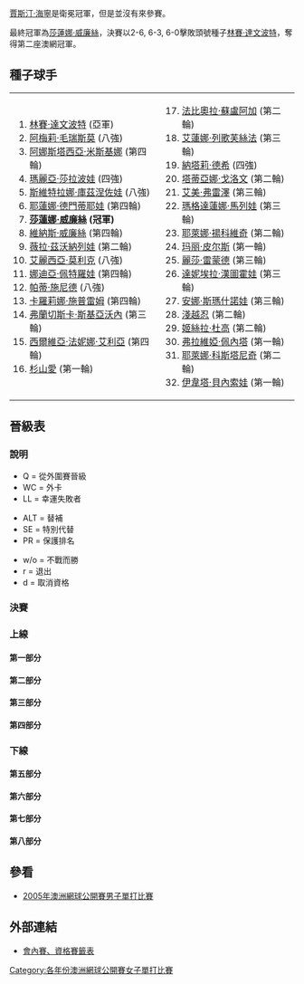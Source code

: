 {{noteTA
|G1=Tennis
|1=zh-hans:轮;zh-hant:圈
|2=zh-hans:半区;zh-hant:半部;
|3=zh-hans:半决赛;zh-hk:準決賽;zh-tw:四強;
|4=zh-hans:半準决赛;zh-hk:半準決賽;zh-tw:八強;
}}

{{main|2005年澳洲網球公開賽}}

[[賈斯汀·海寧|賈斯汀·海寧]]是衛冕冠軍，但是並沒有來參賽。

最終冠軍為[[莎蓮娜·威廉絲|莎蓮娜·威廉絲]]，決賽以2-6, 6-3, 6-0擊敗頭號種子[[林賽·達文波特|林賽·達文波特]]，奪得第二座澳網冠軍。


==種子球手==
{|
|valign=top|
<ol>
<li> {{flagicon|USA}} [[林賽·達文波特|林賽·達文波特]] (亞軍)</li>
<li> {{flagicon|FRA}} [[阿梅莉·毛瑞斯莫|阿梅莉·毛瑞斯莫]] (八強)</li>
<li> {{flagicon|RUS}} [[阿娜斯塔西亞·米斯基娜|阿娜斯塔西亞·米斯基娜]] (第四輪)</li>
<li> {{flagicon|RUS}} [[瑪麗亞·莎拉波娃|瑪麗亞·莎拉波娃]] (四強)</li>
<li> {{flagicon|RUS}} [[斯維特拉娜·庫茲涅佐娃|斯維特拉娜·庫茲涅佐娃]] (八強)</li>
<li> {{flagicon|RUS}} [[耶蓮娜·德門蒂耶娃|耶蓮娜·德門蒂耶娃]] (第四輪)</li>
<li> {{flagicon|USA}} '''[[莎蓮娜·威廉絲|莎蓮娜·威廉絲]] (冠軍)'''</li>
<li> {{flagicon|USA}} [[維納斯·威廉絲|維納斯·威廉絲]] (第四輪)</li>
<li> {{flagicon|RUS}} [[薇拉·茲沃納列娃|薇拉·茲沃納列娃]] (第二輪)</li>
<li> {{flagicon|AUS}} [[艾麗西亞·莫利克|艾麗西亞·莫利克]] (八強)</li>
<li> {{flagicon|RUS}} [[娜迪亞·佩特羅娃|娜迪亞·佩特羅娃]] (第四輪)</li>
<li> {{flagicon|SUI}} [[帕蒂·施尼德|帕蒂·施尼德]] (八強)</li>
<li> {{flagicon|CRO}} [[卡羅莉娜·施普雷姆|卡羅莉娜·施普雷姆]] (第四輪)</li>
<li> {{flagicon|ITA}} [[弗蘭切斯卡·斯基亞沃內|弗蘭切斯卡·斯基亞沃內]] (第三輪)</li>
<li> {{flagicon|ITA}} [[西爾維亞·法妮娜·艾利亞|西爾維亞·法妮娜·艾利亞]] (第四輪)</li>
<li> {{flagicon|JPN}} [[杉山愛|杉山愛]] (第一輪)</li>
</ol>
|valign=top|
<ol start=17>
<li> {{flagicon|COL}} [[法比奧拉·蘇盧阿加|法比奧拉·蘇盧阿加]] (第二輪)</li>
<li> {{flagicon|RUS}} [[艾蓮娜·列歌芙絲法|艾蓮娜·列歌芙絲法]] (第三輪)</li>
<li> {{flagicon|FRA}} [[納塔莉·德希|納塔莉·德希]] (四強)</li>
<li> {{flagicon|FRA}} [[塔蒂亞娜·戈洛文|塔蒂亞娜·戈洛文]] (第二輪)</li>
<li> {{flagicon|USA}} [[艾美·弗雷澤|艾美·弗雷澤]] (第三輪)</li>
<li> {{flagicon|BUL}} [[瑪格達蓮娜·馬列娃|瑪格達蓮娜·馬列娃]] (第三輪)</li>
<li> {{flagicon|SRB}} [[耶萊娜·揚科維奇|耶萊娜·揚科維奇]] (第二輪)</li>
<li> {{flagicon|FRA}} [[玛丽·皮尔斯|玛丽·皮尔斯]] (第一輪)</li>
<li> {{flagicon|USA}} [[麗莎·雷蒙德|麗莎·雷蒙德]] (第三輪)</li>
<li> {{flagicon|SVK}} [[達妮埃拉·漢圖霍娃|達妮埃拉·漢圖霍娃]] (第三輪)</li>
<li> {{flagicon|ISR}} [[安娜·斯瑪什諾娃|安娜·斯瑪什諾娃]] (第三輪)</li>
<li> {{flagicon|JPN}} [[淺越忍|淺越忍]] (第二輪)</li>
<li> {{flagicon|ARG}} [[姬絲拉·杜高|姬絲拉·杜高]] (第二輪)</li>
<li> {{flagicon|ITA}} [[弗拉維婭·佩內塔|弗拉維婭·佩內塔]] (第一輪)</li>
<li> {{flagicon|CRO}} [[耶萊娜·科斯塔尼奇|耶萊娜·科斯塔尼奇]] (第二輪)</li>
<li> {{flagicon|CZE}} [[伊韋塔·貝內索娃|伊韋塔·貝內索娃]] (第一輪)</li>
</ol>
|}

== 晉級表 ==
=== 說明 ===
{{col-begin}}
{{col-3}}
* Q = 從外圍賽晉級
* WC = 外卡
* LL = 幸運失敗者
{{col-3}}
* ALT = 替補
* SE = 特別代替
* PR = 保護排名
{{col-3}}
* w/o = 不戰而勝
* r = 退出
* d = 取消資格
{{col-end}}

=== 決賽 ===
{{8TeamBracket-Tennis3
| RD1=八強
| RD2=四強
| RD3=決賽
| team-width=175
| RD1-seed1=1
| RD1-team1={{flagicon|USA}} '''[[林賽·達文波特|達文波特]]'''
| RD1-score1-1='''6'''
| RD1-score1-2=4
| RD1-score1-3='''9'''
| RD1-seed2=10
| RD1-team2={{flagicon|AUS}} [[艾麗西亞·莫利克|莫利克]]
| RD1-score2-1=4
| RD1-score2-2='''6'''
| RD1-score2-3=7
| RD1-seed3=19
| RD1-team3='''{{flagicon|FRA}} [[納塔莉·德希|德希]]'''
| RD1-score3-1=5
| RD1-score3-2='''6'''
| RD1-score3-3='''7'''
| RD1-seed4=12
| RD1-team4={{flagicon|SUI}} [[帕蒂·施尼德|施尼德]]
| RD1-score4-1='''7'''
| RD1-score4-2=1
| RD1-score4-3=5
| RD1-seed5=5
| RD1-team5={{flagicon|RUS}} [[斯維特拉娜·庫茲涅佐娃|庫茲涅佐娃]]
| RD1-score5-1='''6'''
| RD1-score5-2=2
| RD1-score5-3=2
| RD1-seed6=4
| RD1-team6={{flagicon|RUS}} '''[[瑪麗亞·莎拉波娃|莎拉波娃]]'''
| RD1-score6-1=4
| RD1-score6-2='''6'''
| RD1-score6-3='''6'''
| RD1-seed7=7
| RD1-team7={{flagicon|USA}} '''[[莎蓮娜·威廉絲|S 威廉絲]]'''
| RD1-score7-1='''6'''
| RD1-score7-2='''6'''
| RD1-score7-3=
| RD1-seed8=2
| RD1-team8={{flagicon|FRA}} [[阿梅莉·毛瑞斯莫|毛瑞斯莫]]
| RD1-score8-1=2
| RD1-score8-2=2
| RD1-score8-3=
| RD2-seed1=1
| RD2-team1={{flagicon|USA}} '''[[林賽·達文波特|達文波特]]'''
| RD2-score1-1=2
| RD2-score1-2='''7<sup>7</sup>'''
| RD2-score1-3='''6'''
| RD2-seed2=19
| RD2-team2={{flagicon|FRA}} [[納塔莉·德希|德希]]
| RD2-score2-1='''6'''
| RD2-score2-2=6<sup>5</sup>
| RD2-score2-3=4
| RD2-seed3=4
| RD2-team3={{flagicon|RUS}} [[瑪麗亞·莎拉波娃|莎拉波娃]]
| RD2-score3-1='''6'''
| RD2-score3-2=5
| RD2-score3-3=6
| RD2-seed4=7
| RD2-team4={{flagicon|USA}} '''[[莎蓮娜·威廉絲|S 威廉絲]]'''
| RD2-score4-1=2
| RD2-score4-2='''7'''
| RD2-score4-3='''8'''
| RD3-seed1=1
| RD3-team1={{flagicon|USA}} [[林賽·達文波特|達文波特]]
| RD3-score1-1='''6'''
| RD3-score1-2=3
| RD3-score1-3=0
| RD3-seed2=7
| RD3-team2={{flagicon|USA}} '''[[莎蓮娜·威廉絲|S 威廉絲]]'''
| RD3-score2-1=2
| RD3-score2-2='''6'''
| RD3-score2-3='''6'''
}}

===上線===
====第一部分====
{{16TeamBracket-Compact-Tennis3
| RD1=第一輪
| RD2=第二輪
| RD3=第三輪
| RD4=第四輪
| RD4-team01={{flagicon|USA}} '''[[林賽·達文波特|達文波特]]'''
| RD4-seed01=1
| RD4-team02={{flagicon|CRO}} [[卡羅莉娜·施普雷姆|施普雷姆]]
| RD4-seed02=13
| RD4-score01-1='''6'''
| RD4-score02-1=2
| RD4-score01-2='''6'''
| RD4-score02-2=2
| RD3-team01={{flagicon|USA}} '''[[林賽·達文波特|達文波特]]'''
| RD3-seed01=1
| RD3-team02={{flagicon|CZE}} [[妮科莱·瓦伊迪索娃|瓦伊迪索娃]]
| RD3-seed02
| RD3-score01-1='''6'''
| RD3-score02-1=2
| RD3-score01-2='''6'''
| RD3-score02-2=4
| RD3-team03={{flagicon|RUS}} [[艾蓮娜·列歌芙絲法|列歌芙絲法]]
| RD3-seed03=18
| RD3-team04={{flagicon|CRO}} '''[[卡羅莉娜·施普雷姆|施普雷姆]]'''
| RD3-seed04=13
| RD3-score03-1=4
| RD3-score04-1='''6'''
| RD3-score03-2=3
| RD3-score04-2='''6'''
| RD2-team01={{flagicon|USA}} '''[[林賽·達文波特|達文波特]]'''
| RD2-seed01=1
| RD2-team02={{flagicon|CZE}} [[Michaela_Paštiková|Paštiková]]
| RD2-seed02=
| RD2-score01-1=2
| RD2-score02-1='''6'''
| RD2-score01-2='''6'''
| RD2-score02-2=2
| RD2-score01-3='''6'''
| RD2-score02-3=2
| RD2-team03={{flagicon|CZE}} '''[[妮科莱·瓦伊迪索娃|瓦伊迪索娃]]'''
| RD2-seed03=
| RD2-team04={{flagicon|CRO}} [[耶萊娜·科斯塔尼奇|科斯塔尼奇]]
| RD2-seed04=31
| RD2-score03-1='''6'''
| RD2-score04-1=0
| RD2-score03-2='''7'''
| RD2-score04-2=5
| RD2-team05={{flagicon|RUS}} '''[[艾蓮娜·列歌芙絲法|列歌芙絲法]]'''
| RD2-seed05=18
| RD2-team06={{flagicon|AUS}} [[Evie_Dominikovic|Dominikovic]]
| RD2-seed06=WC
| RD2-score05-1='''6'''
| RD2-score06-1=3
| RD2-score05-2=2
| RD2-score06-2='''6'''
| RD2-score05-3='''6'''
| RD2-score06-3=3
| RD2-team07={{flagicon|ITA}} [[塔蒂亞娜·加爾賓|加爾賓]]
| RD2-seed07=
| RD2-team08={{flagicon|CRO}} '''[[卡羅莉娜·施普雷姆|施普雷姆]]'''
| RD2-seed08=13
| RD2-score07-1=6<sup>5</sup>
| RD2-score08-1='''7<sup>7</sup>'''
| RD2-score07-2=6<sup>2</sup>
| RD2-score08-2='''7<sup>7</sup>'''
| RD1-team01={{flagicon|USA}} '''[[林賽·達文波特|達文波特]]'''
| RD1-seed01=1
| RD1-team02={{flagicon|ESP}} [[康奇塔·馬丁內斯|馬丁內斯]]
| RD1-seed02=
| RD1-score01-1='''6'''
| RD1-score02-1=1
| RD1-score01-2='''6'''
| RD1-score02-2=0
| RD1-team03={{flagicon|CZE}} '''[[Michaela_Paštiková|Paštiková]]'''
| RD1-seed03=
| RD1-team04={{flagicon|LUX}} [[安妮·克雷默|克雷默]]
| RD1-seed04=
| RD1-score03-1='''6'''
| RD1-score04-1=4
| RD1-score03-2='''6'''
| RD1-score04-2=4
| RD1-team05={{flagicon|VEN}} [[瑪麗亞·文托-卡芭琪|文托-卡芭琪]]
| RD1-seed05=
| RD1-team06={{flagicon|CZE}} '''[[妮科莱·瓦伊迪索娃|瓦伊迪索娃]]'''
| RD1-seed06=
| RD1-score05-1='''7<sup>7</sup>'''
| RD1-score06-1=6<sup>4</sup>
| RD1-score05-2=4
| RD1-score06-2='''6'''
| RD1-score05-3=2
| RD1-score06-3='''6'''
| RD1-team07={{flagicon|AUS}} [[Casey_Dellacqua|Dellacqua]]
| RD1-seed07=WC
| RD1-team08={{flagicon|CRO}} '''[[耶萊娜·科斯塔尼奇|科斯塔尼奇]]'''
| RD1-seed08=31
| RD1-score07-1='''6'''
| RD1-score08-1=3
| RD1-score07-2=2
| RD1-score08-2='''6'''
| RD1-score07-3=2
| RD1-score08-3='''6'''
| RD1-team09={{flagicon|RUS}} '''[[艾蓮娜·列歌芙絲法|列歌芙絲法]]'''
| RD1-seed09=18
| RD1-team10={{flagicon|CRO}} [[Sanda_Mamić|Mamić]]
| RD1-seed10=
| RD1-score09-1='''6'''
| RD1-score10-1=3
| RD1-score09-2='''6'''
| RD1-score10-2=3
| RD1-team11={{flagicon|AUS}} '''[[Evie_Dominikovic|Dominikovic]]'''
| RD1-seed11=WC
| RD1-team12={{flagicon|ITA}} [[瑪拉·聖安傑洛|聖安傑洛]]
| RD1-seed12=
| RD1-score11-1=6<sup>5</sup>
| RD1-score12-1='''7<sup>7</sup>'''
| RD1-score11-2='''6'''
| RD1-score12-2=4
| RD1-score11-3='''6'''
| RD1-score12-3=3
| RD1-team13={{flagicon|GER}} [[Marlene_Weingartner|Weingartner]]
| RD1-seed13=
| RD1-team14={{flagicon|ITA}} '''[[塔蒂亞娜·加爾賓|加爾賓]]'''
| RD1-seed14=
| RD1-score13-1=5
| RD1-score14-1='''7'''
| RD1-score13-2=6<sup>5</sup>
| RD1-score14-2='''7<sup>7</sup>'''
| RD1-team15={{flagicon|AUS}} [[Monique_Adamczak|Adamczak]]
| RD1-seed15=WC
| RD1-team16={{flagicon|CRO}} '''[[卡羅莉娜·施普雷姆|施普雷姆]]'''
| RD1-seed16=13
| RD1-score15-1=2
| RD1-score16-1='''6'''
| RD1-score15-2=3
| RD1-score16-2='''6'''
}}

====第二部分====
{{16TeamBracket-Compact-Tennis3
| RD1=第一輪
| RD2=第二輪
| RD3=第三輪
| RD4=第四輪
| RD1-seed01=10
| RD1-team01='''{{flagicon|AUS}} [[艾麗西亞·莫利克|莫利克]]'''
| RD1-score01-1='''6'''
| RD1-score01-2='''6'''
| RD1-score01-3=
| RD1-seed02=
| RD1-team02={{flagicon|ESP}} [[安娜貝爾·梅迪娜·加里格斯|梅迪娜·加里格斯]]
| RD1-score02-1=1
| RD1-score02-2=3
| RD1-score02-3=
| RD1-seed03=Q
| RD1-team03={{flagicon|USA}} [[Angela_Haynes|Haynes]]
| RD1-score03-1=3
| RD1-score03-2=4
| RD1-seed04=Q
| RD1-team04={{flagicon|JPN}} [[中村藍子|中村]]
| RD1-score04-1='''6'''
| RD1-score04-2='''6'''
| RD1-seed05=
| RD1-team05={{flagicon|ITA}} [[Antonella_Serra_Zanetti|Serra Zanetti]]
| RD1-score05-1='''6'''
| RD1-score05-2=2
| RD1-score05-3=1
| RD1-seed06=
| RD1-team06='''{{flagicon|RUS}} [[塔提亞娜·派諾娃|派諾娃]]'''
| RD1-score06-1=4
| RD1-score06-2='''6'''
| RD1-score06-3='''6'''
| RD1-seed07=
| RD1-team07={{flagicon|AUS}} [[Nicole_Pratt|Pratt]]
| RD1-score07-1=1
| RD1-score07-2=3
| RD1-score07-3=
| RD1-seed08=23
| RD1-team08='''{{flagicon|SRB}} [[耶萊娜·揚科維奇|揚科維奇]]'''
| RD1-score08-1='''6'''
| RD1-score08-2='''6'''
| RD1-score08-3=
| RD1-seed09=27
| RD1-team09='''{{flagicon|ISR}} [[安娜·斯瑪什諾娃|斯瑪什諾娃]]'''
| RD1-score09-1=4
| RD1-score09-2='''6'''
| RD1-score09-3='''6'''
| RD1-seed10=
| RD1-team10={{flagicon|ESP}} [[瑪麗亞·桑切斯·洛倫佐|桑切斯·洛倫佐]]
| RD1-score10-1='''6'''
| RD1-score10-2=0
| RD1-score10-3=0
| RD1-seed11=
| RD1-team11={{flagicon|CZE}} [[Barbora_Záhlavová-Strýcová|Záhlavová-Strýcová]]
| RD1-score11-1=0
| RD1-score11-2=2
| RD1-score11-3=
| RD1-seed12=
| RD1-team12='''{{flagicon|THA}} [[撻瑪茵·塔娜蘇甘|塔娜蘇甘]]'''
| RD1-score12-1='''6'''
| RD1-score12-2='''6'''
| RD1-score12-3=
| RD1-seed13=
| RD1-team13='''{{flagicon|CHN}} [[彭帥|彭]]'''
| RD1-score13-1='''6'''
| RD1-score13-2='''6'''
| RD1-score13-3=
| RD1-seed14=
| RD1-team14={{flagicon|ITA}} [[Maria_Elena_Camerin|Camerin]]
| RD1-score14-1=1
| RD1-score14-2=2
| RD1-score14-3=
| RD1-seed15=
| RD1-team15={{flagicon|GRE}} [[埃萊妮·達尼利都|達尼利都]]
| RD1-score15-1=1
| RD1-score15-2=5
| RD1-score15-3=
| RD1-seed16=8
| RD1-team16={{flagicon|USA}} '''[[維納斯·威廉絲|V 威廉絲]]'''
| RD1-score16-1='''6'''
| RD1-score16-2='''7'''
| RD1-score16-3=
| RD2-seed01=10
| RD2-team01='''{{flagicon|AUS}} [[艾麗西亞·莫利克|莫利克]]'''
| RD2-score01-1='''6'''
| RD2-score01-2='''6'''
| RD2-score01-3=
| RD2-seed02=Q
| RD2-team02={{flagicon|JPN}} [[Aiko_Nakamura|Nakamura]]
| RD2-score02-1=2
| RD2-score02-2=4
| RD2-score02-3=
| RD2-seed03=
| RD2-team03='''{{flagicon|RUS}} [[塔提亞娜·派諾娃|派諾娃]]'''
| RD2-score03-1=3
| RD2-score03-2='''6'''
| RD2-score03-3='''6'''
| RD2-seed04=23
| RD2-team04={{flagicon|SRB}} [[耶萊娜·揚科維奇|揚科維奇]]
| RD2-score04-1='''6'''
| RD2-score04-2=4
| RD2-score04-3=2
| RD2-seed05=27
| RD2-team05='''{{flagicon|ISR}} [[安娜·斯瑪什諾娃|斯瑪什諾娃]]'''
| RD2-score05-1='''6'''
| RD2-score05-2='''6'''
| RD2-score05-3=
| RD2-seed06=
| RD2-team06={{flagicon|THA}} [[撻瑪茵·塔娜蘇甘|塔娜蘇甘]]
| RD2-score06-1=2
| RD2-score06-2=2
| RD2-score06-3=
| RD2-seed07=
| RD2-team07={{flagicon|CHN}} [[Shuai_Peng|Peng]]
| RD2-score07-1=3
| RD2-score07-2=1
| RD2-score07-3=
| RD2-seed08=8
| RD2-team08='''{{flagicon|USA}} [[維納斯·威廉絲|V 威廉絲]]'''
| RD2-score08-1='''6'''
| RD2-score08-2='''6'''
| RD2-score08-3=
| RD3-seed01=10
| RD3-team01='''{{flagicon|AUS}} [[艾麗西亞·莫利克|莫利克]]'''
| RD3-score01-1='''6'''
| RD3-score01-2='''6'''
| RD3-score01-3=
| RD3-seed02=
| RD3-team02={{flagicon|RUS}} [[塔提亞娜·派諾娃|派諾娃]]
| RD3-score02-1=3
| RD3-score02-2=2
| RD3-score02-3=
| RD3-seed03=27
| RD3-team03={{flagicon|ISR}} [[安娜·斯瑪什諾娃|斯瑪什諾娃]]
| RD3-score03-1=3
| RD3-score03-2=0
| RD3-score03-3=
| RD3-seed04=8
| RD3-team04='''{{flagicon|USA}} [[維納斯·威廉絲|V 威廉絲]]'''
| RD3-score04-1='''6'''
| RD3-score04-2='''6'''
| RD3-score04-3=
| RD4-seed01=10
| RD4-team01='''{{flagicon|AUS}} [[艾麗西亞·莫利克|莫利克]]'''
| RD4-score01-1='''7'''
| RD4-score01-2='''7<sup>7</sup>'''
| RD4-score01-3=
| RD4-seed02=8
| RD4-team02={{flagicon|USA}} [[維納斯·威廉絲|V 威廉絲]]
| RD4-score02-1=5
| RD4-score02-2=6<sup>3</sup>
| RD4-score02-3=
}}
====第三部分====
{{16TeamBracket-Compact-Tennis3
| RD1=第一輪
| RD2=第二輪
| RD3=第三輪
| RD4=第四輪
| RD1-seed01=3
| RD1-team01='''{{flagicon|RUS}} [[阿娜斯塔西亞·米斯基娜|米斯基娜]]'''
| RD1-score01-1='''6'''
| RD1-score01-2='''6'''
| RD1-score01-3=
| RD1-seed02=
| RD1-team02={{flagicon|CZE}} [[Kveta_Peschke|Peschke]]
| RD1-score02-1=1
| RD1-score02-2=4
| RD1-score02-3=
| RD1-seed03=
| RD1-team03={{flagicon|FRA}} [[艾米莉·露華|露華]]
| RD1-score03-1=6<sup>11</sup>
| RD1-score03-2=4
| RD1-seed04=
| RD1-team04='''{{flagicon|ISR}} [[Tzipora_Obziler|Obziler]]'''
| RD1-score04-1='''7<sup>13</sup>'''
| RD1-score04-2='''6'''
| RD1-seed05=Q
| RD1-team05={{flagicon|USA}} [[Meilen_Tu|Tu]]
| RD1-score05-1=3
| RD1-score05-2=3
| RD1-score05-3=
| RD1-seed06=
| RD1-team06='''{{flagicon|CZE}} [[克拉拉·扎科帕洛娃|扎科帕洛娃]]'''
| RD1-score06-1='''6'''
| RD1-score06-2='''6'''
| RD1-score06-3=
| RD1-seed07=Q
| RD1-team07={{flagicon|BLR}} [[Anastasiya_Yakimova|Yakimova]]
| RD1-score07-1=0
| RD1-score07-2=1
| RD1-score07-3=
| RD1-seed08=25
| RD1-team08='''{{flagicon|USA}} [[麗莎·雷蒙德|雷蒙德]]'''
| RD1-score08-1='''6'''
| RD1-score08-2='''6'''
| RD1-score08-3=
| RD1-seed09=19
| RD1-team09='''{{flagicon|FRA}} [[納塔莉·德希|德希]]'''
| RD1-score09-1='''6'''
| RD1-score09-2='''6'''
| RD1-score09-3=
| RD1-seed10=
| RD1-team10={{flagicon|SUI}} [[艾曼紐·加利亞爾迪|加利亞爾迪]]
| RD1-score10-1=4
| RD1-score10-2=3
| RD1-score10-3=
| RD1-seed11=
| RD1-team11={{flagicon|COL}} [[Catalina_Castano|Castano]]
| RD1-score11-1=2
| RD1-score11-2=3
| RD1-score11-3=
| RD1-seed12=
| RD1-team12='''{{flagicon|USA}} [[Mashona_Washington|Washington]]'''
| RD1-score12-1='''6'''
| RD1-score12-2='''6'''
| RD1-score12-3=
| RD1-seed13=WC
| RD1-team13='''{{flagicon|FRA}} Rousseau'''
| RD1-score13-1='''6'''
| RD1-score13-2=4
| RD1-score13-3=5
| RD1-seed14=
| RD1-team14={{flagicon|UKR}} '''[[Tatiana_Perebiynis|Perebiynis]]'''
| RD1-score14-1=1
| RD1-score14-2='''6'''
| RD1-score14-3='''7'''
| RD1-seed15=
| RD1-team15={{flagicon|ESP}} [[Marta_Marrero|Marrero]]
| RD1-score15-1=3
| RD1-score15-2=2
| RD1-score15-3=
| RD1-seed16=14
| RD1-team16={{flagicon|ITA}} '''[[弗蘭切斯卡·斯基亞沃內|斯基亞沃內]]'''
| RD1-score16-1='''6'''
| RD1-score16-2='''6'''
| RD1-score16-3=
| RD2-seed01=3
| RD2-team01='''{{flagicon|RUS}} [[阿娜斯塔西亞·米斯基娜|米斯基娜]]'''
| RD2-score01-1='''6'''
| RD2-score01-2='''6'''
| RD2-score01-3=
| RD2-seed02=
| RD2-team02={{flagicon|ISR}} [[Tzipora_Obziler|Obziler]]
| RD2-score02-1=4
| RD2-score02-2=2
| RD2-score02-3=
| RD2-seed03=
| RD2-team03={{flagicon|CZE}} [[克拉拉·扎科帕洛娃|扎科帕洛娃]]
| RD2-score03-1=0
| RD2-score03-2=1
| RD2-score03-3=
| RD2-seed04=25
| RD2-team04='''{{flagicon|USA}} [[麗莎·雷蒙德|雷蒙德]]'''
| RD2-score04-1='''6'''
| RD2-score04-2='''6'''
| RD2-score04-3=
| RD2-seed05=19
| RD2-team05='''{{flagicon|FRA}} [[Nathalie_Dechy|Dechy]]'''
| RD2-score05-1=6<sup>2</sup>
| RD2-score05-2=7<sup>7</sup>
| RD2-score05-3='''6'''
| RD2-seed06=
| RD2-team06={{flagicon|USA}} [[Mashona_Washington|Washington]]
| RD2-score06-1=7<sup>7</sup>
| RD2-score06-2=6<sup>2</sup>
| RD2-score06-3=2
| RD2-seed07=
| RD2-team07={{flagicon|UKR}} [[Tatiana_Perebiynis|Perebiynis]]
| RD2-score07-1='''6'''
| RD2-score07-2=3
| RD2-score07-3=0
| RD2-seed08=14
| RD2-team08={{flagicon|ITA}} '''[[弗蘭切斯卡·斯基亞沃內|斯基亞沃內]]'''
| RD2-score08-1=2
| RD2-score08-2='''6'''
| RD2-score08-3='''6'''
| RD3-seed01=3
| RD3-team01='''{{flagicon|RUS}} [[阿娜斯塔西亞·米斯基娜|米斯基娜]]'''
| RD3-score01-1=WO
| RD3-score01-2=
| RD3-score01-3=
| RD3-seed02=25
| RD3-team02={{flagicon|USA}} [[麗莎·雷蒙德|雷蒙德]]
| RD3-score02-1=
| RD3-score02-2=
| RD3-score02-3=
| RD3-seed03=19
| RD3-team03='''{{flagicon|FRA}} [[Nathalie_Dechy|Dechy]]'''
| RD3-score03-1='''6'''
| RD3-score03-2='''6'''
| RD3-score03-3=
| RD3-seed04=14
| RD3-team04={{flagicon|ITA}} [[弗蘭切斯卡·斯基亞沃內|斯基亞沃內]]
| RD3-score04-1=3
| RD3-score04-2=3
| RD3-score04-3=
| RD4-seed01=3
| RD4-team01={{flagicon|RUS}} [[阿娜斯塔西亞·米斯基娜|米斯基娜]]
| RD4-score01-1=4
| RD4-score01-2=2
| RD4-score01-3=
| RD4-seed02=19
| RD4-team02='''{{flagicon|FRA}} [[Nathalie_Dechy|Dechy]]'''
| RD4-score02-1='''6'''
| RD4-score02-2='''6'''
| RD4-score02-3=
}}
====第四部分====
{{16TeamBracket-Compact-Tennis3
| RD1=第一輪
| RD2=第二輪
| RD3=第三輪
| RD4=第四輪
| RD1-seed01=12
| RD1-team01='''{{flagicon|SUI}} [[帕蒂·施尼德|施尼德]]'''
| RD1-score01-1='''6'''
| RD1-score01-2='''6'''
| RD1-score01-3=
| RD1-seed02=
| RD1-team02={{flagicon|UKR}} [[Yuliana_Fedak|Fedak]]
| RD1-score02-1=1
| RD1-score02-2=1
| RD1-score02-3=
| RD1-seed03=
| RD1-team03={{flagicon|FRA}} [[Stephanie_Foretz|Foretz]]
| RD1-score03-1=2
| RD1-score03-2=1
| RD1-seed04=Q
| RD1-team04='''{{flagicon|NED}} [[米雪拉·克拉查克|克拉查克]]'''
| RD1-score04-1='''6'''
| RD1-score04-2='''6'''
| RD1-seed05=
| RD1-team05={{flagicon|USA}} [[瑪格韓·肖內塞|肖內塞]]
| RD1-score05-1='''6'''
| RD1-score05-2=2
| RD1-score05-3=2
| RD1-seed06=
| RD1-team06='''{{flagicon|USA}} [[Abigail_Spears|Spears]]'''
| RD1-score06-1=1
| RD1-score06-2='''6'''
| RD1-score06-3='''6'''
| RD1-seed07=
| RD1-team07={{flagicon|SVK}} [[Ludmila_Cervanova|Cervanova]]
| RD1-score07-1=3
| RD1-score07-2=5
| RD1-score07-3=
| RD1-seed08=20
| RD1-team08='''{{flagicon|FRA}} [[塔蒂亞娜·戈洛文|戈洛文]]'''
| RD1-score08-1='''6'''
| RD1-score08-2='''7'''
| RD1-score08-3=
| RD1-seed09=26
| RD1-team09='''{{flagicon|SVK}} [[達妮埃拉·漢圖霍娃|達妮埃拉·漢圖霍娃]]'''
| RD1-score09-1='''6'''
| RD1-score09-2='''7'''
| RD1-score09-3=
| RD1-seed10=
| RD1-team10={{flagicon|JPN}} [[森上亞希子|森上]]
| RD1-score10-1=4
| RD1-score10-2=5
| RD1-score10-3=
| RD1-seed11=
| RD1-team11='''{{flagicon|AUT}} [[Barbara_Schett|Schett]]'''
| RD1-score11-1='''6'''
| RD1-score11-2=1
| RD1-score11-3='''6'''
| RD1-seed12=WC
| RD1-team12={{flagicon|AUS}} Welford
| RD1-score12-1=3
| RD1-score12-2='''6'''
| RD1-score12-3=2
| RD1-seed13=
| RD1-team13='''{{flagicon|RUS}} [[安娜·恰克韋塔澤|恰克韋塔澤]]'''
| RD1-score13-1='''6'''
| RD1-score13-2='''6'''
| RD1-score13-3=
| RD1-seed14=
| RD1-team14={{flagicon|ESP}} [[Arantxa_Parra_Santonja|Parra Santonja]]
| RD1-score14-1=3
| RD1-score14-2=2
| RD1-score14-3=
| RD1-seed15=
| RD1-team15={{flagicon|UKR}} [[阿廖娜·邦達連科|邦達連科]]
| RD1-score15-1=3
| RD1-score15-2=3
| RD1-score15-3=
| RD1-seed16=6
| RD1-team16={{flagicon|RUS}} '''[[耶蓮娜·德門蒂耶娃|德門提耶娃]]'''
| RD1-score16-1='''6'''
| RD1-score16-2='''6'''
| RD1-score16-3=
| RD2-seed01=12
| RD2-team01='''{{flagicon|SUI}} [[帕蒂·施尼德|施尼德]]'''
| RD2-score01-1=3
| RD2-score01-2='''6'''
| RD2-score01-3='''6'''
| RD2-seed02=Q
| RD2-team02={{flagicon|NED}} [[米雪拉·克拉查克|克拉查克]]
| RD2-score02-1='''6'''
| RD2-score02-2=3
| RD2-score02-3=4
| RD2-seed03=
| RD2-team03='''{{flagicon|USA}} [[Abigail_Spears|Spears]]'''
| RD2-score03-1='''7'''
| RD2-score03-2='''6'''
| RD2-score03-3=
| RD2-seed04=20
| RD2-team04={{flagicon|FRA}} [[塔蒂亞娜·戈洛文|戈洛文]]
| RD2-score04-1=5
| RD2-score04-2=1
| RD2-score04-3=
| RD2-seed05=26
| RD2-team05='''{{flagicon|SVK}} [[達妮埃拉·漢圖霍娃|達妮埃拉·漢圖霍娃]]'''
| RD2-score05-1='''6'''
| RD2-score05-2='''6'''
| RD2-score05-3=
| RD2-seed06=
| RD2-team06={{flagicon|AUT}} [[Barbara_Schett|Schett]]
| RD2-score06-1=4
| RD2-score06-2=0
| RD2-score06-3=
| RD2-seed07=
| RD2-team07={{flagicon|RUS}} [[安娜·恰克韋塔澤|恰克韋塔澤]]
| RD2-score07-1=2
| RD2-score07-2=1
| RD2-score07-3=
| RD2-seed08=6
| RD2-team08='''{{flagicon|RUS}} [[耶蓮娜·德門蒂耶娃|德門提耶娃]]'''
| RD2-score08-1='''6'''
| RD2-score08-2='''6'''
| RD2-score08-3=
| RD3-seed01=12
| RD3-team01='''{{flagicon|SUI}} [[帕蒂·施尼德|施尼德]]'''
| RD3-score01-1='''7<sup>7</sup>'''
| RD3-score01-2='''6'''
| RD3-score01-3=
| RD3-seed02=
| RD3-team02={{flagicon|USA}} [[Abigail_Spears|Spears]]
| RD3-score02-1='''6<sup>4</sup>'''
| RD3-score02-2=3
| RD3-score02-3=
| RD3-seed03=26
| RD3-team03={{flagicon|SVK}} [[達妮埃拉·漢圖霍娃|達妮埃拉·漢圖霍娃]]
| RD3-score03-1=5
| RD3-score03-2='''7'''
| RD3-score03-3=4
| RD3-seed04=6
| RD3-team04='''{{flagicon|RUS}} [[耶蓮娜·德門蒂耶娃|德門提耶娃]]'''
| RD3-score04-1='''7'''
| RD3-score04-2=5
| RD3-score04-3='''6'''
| RD4-seed01=12
| RD4-team01='''{{flagicon|SUI}} [[帕蒂·施尼德|施尼德]]'''
| RD4-score01-1=6<sup>6</sup>
| RD4-score01-2='''7<sup>7</sup>'''
| RD4-score01-3='''6'''
| RD4-seed02=6
| RD4-team02={{flagicon|RUS}} [[耶蓮娜·德門蒂耶娃|德門提耶娃]]
| RD4-score02-1='''7<sup>8</sup>'''
| RD4-score02-2=6<sup>4</sup>
| RD4-score02-3=2
}}

===下線===
====第五部分====
{{16TeamBracket-Compact-Tennis3
| RD1=第一輪
| RD2=第二輪
| RD3=第三輪
| RD4=第四輪
| RD1-seed01=5
| RD1-team01='''{{flagicon|RUS}} [[斯維特拉娜·庫茲涅佐娃|庫茲涅佐娃]]'''
| RD1-score01-1='''6'''
| RD1-score01-2='''6'''
| RD1-score01-3=
| RD1-seed02=Q
| RD1-team02={{flagicon|USA}} Kirkland
| RD1-score02-1=1
| RD1-score02-2=1
| RD1-score02-3=
| RD1-seed03=
| RD1-team03={{flagicon|LUX}} [[Claudine_Schaul|Schaul]]
| RD1-score03-1=1
| RD1-score03-2=3
| RD1-seed04=
| RD1-team04='''{{flagicon|FRA}} [[瑪麗恩·巴托莉|巴托莉]]'''
| RD1-score04-1='''6'''
| RD1-score04-2='''6'''
| RD1-seed05=
| RD1-team05='''{{flagicon|ARG}} [[Mariana_Diaz-Oliva|Diaz-Oliva]]'''
| RD1-score05-1='''6'''
| RD1-score05-2='''6'''
| RD1-score05-3=
| RD1-seed06=
| RD1-team06={{flagicon|JPN}} [[Saori_Obata|Obata]]
| RD1-score06-1=3
| RD1-score06-2=4
| RD1-score06-3=
| RD1-seed07=
| RD1-team07={{flagicon|PUR}} [[Kristina_Brandi|Brandi]]
| RD1-score07-1=3
| RD1-score07-2='''6'''
| RD1-score07-3=3
| RD1-seed08=29
| RD1-team08='''{{flagicon|ARG}} [[姬絲拉·杜高|杜高]]'''
| RD1-score08-1='''6'''
| RD1-score08-2=3
| RD1-score08-3='''6'''
| RD1-seed09=17
| RD1-team09='''{{flagicon|COL}} [[法比奧拉·蘇盧阿加|蘇盧阿加]]'''
| RD1-score09-1='''6'''
| RD1-score09-2='''7'''
| RD1-score09-3=
| RD1-seed10=
| RD1-team10={{flagicon|TUN}} [[Selima_Sfar|Sfar]]
| RD1-score10-1=3
| RD1-score10-2=5
| RD1-score10-3=
| RD1-seed11=
| RD1-team11='''{{flagicon|GER}} [[安娜·蓮娜·歌恩菲特|歌恩菲特]]'''
| RD1-score11-1='''6'''
| RD1-score11-2='''6'''
| RD1-score11-3=
| RD1-seed12=
| RD1-team12={{flagicon|FRA}} [[塞維琳·布雷蒙德·貝爾特拉姆|貝爾特拉姆]]
| RD1-score12-1=1
| RD1-score12-2=3
| RD1-score12-3=
| RD1-seed13=
| RD1-team13={{flagicon|USA}} [[Jill_Craybas|Craybas]]
| RD1-score13-1='''6'''
| RD1-score13-2=6<sup>2</sup>
| RD1-score13-3=4
| RD1-seed14=
| RD1-team14='''{{flagicon|RUS}} [[菲娜·杜舒芬娜|杜舒芬娜]]'''
| RD1-score14-1=3
| RD1-score14-2='''7<sup>7</sup>'''
| RD1-score14-3='''6'''
| RD1-seed15=Q
| RD1-team15={{flagicon|CHN}} [[Nannan_Liu|Liu]]
| RD1-score15-1=4
| RD1-score15-2=2
| RD1-score15-3=
| RD1-seed16=9
| RD1-team16='''{{flagicon|RUS}} [[薇拉·茲沃納列娃|茲沃納列娃]]'''
| RD1-score16-1='''6'''
| RD1-score16-2='''6'''
| RD1-score16-3=
| RD2-seed01=5
| RD2-team01='''{{flagicon|RUS}} [[斯維特拉娜·庫茲涅佐娃|庫茲涅佐娃]]'''
| RD2-score01-1='''6'''
| RD2-score01-2='''6'''
| RD2-score01-3=
| RD2-seed02=
| RD2-team02={{flagicon|FRA}} [[瑪麗恩·巴托莉|巴托莉]]
| RD2-score02-1=2
| RD2-score02-2=0
| RD2-score02-3=
| RD2-seed03=
| RD2-team03='''{{flagicon|ARG}} [[Mariana_Diaz-Oliva|Diaz-Oliva]]''''
| RD2-score03-1='''7<sup>7</sup>'''
| RD2-score03-2='''7'''
| RD2-score03-3=
| RD2-seed04=29
| RD2-team04={{flagicon|ARG}} [[姬絲拉·杜高|杜高]]
| RD2-score04-1=6<sup>2</sup>
| RD2-score04-2=5
| RD2-score04-3=
| RD2-seed05=17
| RD2-team05={{flagicon|COL}} [[法比奧拉·蘇盧阿加|蘇盧阿加]]
| RD2-score05-1=2
| RD2-score05-2=6<sup>2</sup>
| RD2-score05-3=
| RD2-seed06=
| RD2-team06='''{{flagicon|GER}} [[安娜·蓮娜·歌恩菲特|歌恩菲特]]'''
| RD2-score06-1='''6'''
| RD2-score06-2='''7<sup>7</sup>'''
| RD2-score06-3=
| RD2-seed07=
| RD2-team07='''{{flagicon|RUS}} [[菲娜·杜舒芬娜|杜舒芬娜]]'''
| RD2-score07-1='''6'''
| RD2-score07-2='''6'''
| RD2-score07-3=
| RD2-seed08=9
| RD2-team08={{flagicon|RUS}} [[薇拉·茲沃納列娃|茲沃納列娃]]
| RD2-score08-1=3
| RD2-score08-2=3
| RD2-score08-3=
| RD3-seed01=5
| RD3-team01='''{{flagicon|RUS}} [[斯維特拉娜·庫茲涅佐娃|庫茲涅佐娃]]'''
| RD3-score01-1='''6'''
| RD3-score01-2=7<sup>7</sup>
| RD3-score01-3=
| RD3-seed02=
| RD3-team02={{flagicon|ARG}} [[Mariana_Diaz-Oliva|Diaz-Oliva]]
| RD3-score02-1=3
| RD3-score02-2=6<sup>5</sup>
| RD3-score02-3=
| RD3-seed03=
| RD3-team03={{flagicon|GER}} [[安娜·蓮娜·歌恩菲特|歌恩菲特]]
| RD3-score03-1=5
| RD3-score03-2=4
| RD3-score03-3=
| RD3-seed04=
| RD3-team04='''{{flagicon|RUS}} [[菲娜·杜舒芬娜|杜舒芬娜]]'''
| RD3-score04-1='''7'''
| RD3-score04-2='''6'''
| RD3-score04-3=
| RD4-seed01=5
| RD4-team01='''{{flagicon|RUS}} [[斯維特拉娜·庫茲涅佐娃|庫茲涅佐娃]]'''
| RD4-score01-1='''6'''
| RD4-score01-2='''6'''
| RD4-score01-3=
| RD4-seed02=
| RD4-team02={{flagicon|RUS}} [[菲娜·杜舒芬娜|杜舒芬娜]]
| RD4-score02-1=4
| RD4-score02-2=2
| RD4-score02-3=
}}
====第六部分====
{{16TeamBracket-Compact-Tennis3
| RD1=第一輪
| RD2=第二輪
| RD3=第三輪
| RD4=第四輪
| RD1-seed01=15
| RD1-team01='''{{flagicon|ITA}} [[西爾維亞·法妮娜·艾利亞|法妮娜·艾利亞]]'''
| RD1-score01-1='''6'''
| RD1-score01-2='''6'''
| RD1-score01-3=
| RD1-seed02=
| RD1-team02={{flagicon|GER}} [[祖莉雅·舒露芙|舒露芙]]
| RD1-score02-1='''6'''
| RD1-score02-2=3
| RD1-score02-3='''6'''
| RD1-seed03=
| RD1-team03='''{{flagicon|POL}} [[Marta_Domachowska|Domachowska]]'''
| RD1-score03-1='''6'''
| RD1-score03-2=3
| RD1-score03-3='''6'''
| RD1-seed04=Q
| RD1-team04={{flagicon|CHN}} [[李婷_(網球運動員)|李]]
| RD1-score04-1=1
| RD1-score04-2='''6'''
| RD1-score04-3=0
| RD1-seed05=Q
| RD1-team05='''{{flagicon|GBR}} [[Elena_Baltacha|Baltacha]]'''
| RD1-score05-1=5
| RD1-score05-2='''6'''
| RD1-score05-3='''6'''
| RD1-seed06=
| RD1-team06={{flagicon|SLO}} [[卡塔琳娜·斯雷博特尼克|斯雷博特尼克]]
| RD1-score06-1='''7'''
| RD1-score06-2=4
| RD1-score06-3=4
| RD1-seed07=
| RD1-team07='''{{flagicon|FRA}} [[Stephanie_Cohen-Aloro|Cohen-Aloro]]'''
| RD1-score07-1='''6'''
| RD1-score07-2='''6'''
| RD1-score07-3=
| RD1-seed08=24
| RD1-team08={{flagicon|FRA}} [[玛丽·皮尔斯|皮尔斯]]
| RD1-score08-1=2'
| RD1-score08-2=2
| RD1-score08-3=
| RD1-seed09=28
| RD1-team09='''{{flagicon|JPN}} [[淺越忍|淺越]]'''
| RD1-score09-1='''6'''
| RD1-score09-2='''6'''
| RD1-score09-3=
| RD1-seed10=
| RD1-team10={{flagicon|GER}} [[Anca_Barna|Barna]]
| RD1-score10-1=4
| RD1-score10-2=2
| RD1-score10-3=
| RD1-seed11=
| RD1-team11='''{{flagicon|CHN}} [[李娜_(網球運動員)|李]]'''
| RD1-score11-1='''6'''
| RD1-score11-2=5
| RD1-score11-3='''6'''
| RD1-seed12=
| RD1-team12={{flagicon|USA}} [[勞拉·格蘭維爾|格蘭維爾]]
| RD1-score12-1=2
| RD1-score12-2='''6'''
| RD1-score12-3=2
| RD1-seed13=Q
| RD1-team13={{flagicon|HUN}} [[Zsofia_Gubacsi|Gubacsi]]
| RD1-score13-1=3
| RD1-score13-2=5
| RD1-score13-3=
| RD1-seed14=
| RD1-team14='''{{flagicon|USA}} Lee-Waters'''
| RD1-score14-1='''6'''
| RD1-score14-2='''7'''
| RD1-score14-3=
| RD1-seed15
| RD1-team15={{flagicon|BUL}} [[塞西爾·卡拉坦切娃|卡拉坦切娃]]
| RD1-score15-1=3
| RD1-score15-2=1
| RD1-score15-3=
| RD1-seed16=4
| RD1-team16='''{{flagicon|RUS}} [[瑪麗亞·莎拉波娃|莎拉波娃]]'''
| RD1-score16-1='''6'''
| RD1-score16-2='''6'''
| RD1-score16-3=
| RD2-seed01=15
| RD2-team01='''{{flagicon|ITA}} [[西爾維亞·法妮娜·艾利亞|法妮娜·艾利亞]]'''
| RD2-score01-1='''6'''
| RD2-score01-2='''7<sup>7</sup>'''
| RD2-score01-3=
| RD2-seed02=
| RD2-team02={{flagicon|POL}} [[Marta_Domachowska|Domachowska]]
| RD2-score02-1=3
| RD2-score02-2=6<sup>5</sup>
| RD2-score02-3=
| RD2-seed03=Q
| RD2-team03='''{{flagicon|GBR}} [[Elena_Baltacha|Baltacha]]'''
| RD2-score03-1=2
| RD2-score03-2='''6'''
| RD2-score03-3='''6'''
| RD2-seed04=
| RD2-team04={{flagicon|FRA}} [[Stephanie_Cohen-Aloro|Cohen-Aloro]]
| RD2-score04-1='''6'''
| RD2-score04-2=3
| RD2-score04-3=1
| RD2-seed05=28
| RD2-team05={{flagicon|JPN}} [[淺越忍|淺越]]
| RD2-score05-1=3
| RD2-score05-2=4
| RD2-score05-3=
| RD2-seed06=
| RD2-team06='''{{flagicon|CHN}} [[李娜_(網球運動員)|李]]'''
| RD2-score06-1='''6'''
| RD2-score06-2='''6'''
| RD2-score06-3=
| RD2-seed07=
| RD2-team07={{flagicon|USA}} Lee-Waters
| RD2-score07-1='''6'''
| RD2-score07-2=0
| RD2-score07-3=3
| RD2-seed08=4
| RD2-team08='''{{flagicon|RUS}} [[瑪麗亞·莎拉波娃|莎拉波娃]]'''
| RD2-score08-1=4
| RD2-score08-2='''6'''
| RD2-score08-3='''6'''
| RD3-seed01=15
| RD3-team01='''{{flagicon|ITA}} [[西爾維亞·法妮娜·艾利亞|法妮娜·艾利亞]]'''
| RD3-score01-1='''6'''
| RD3-score01-2='''6'''
| RD3-score01-3=
| RD3-seed02=Q
| RD3-team02={{flagicon|GBR}} [[Elena_Baltacha|Baltacha]]
| RD3-score02-1=1
| RD3-score02-2=0
| RD3-score02-3=
| RD3-seed03=
| RD3-team03={{flagicon|CHN}} [[李娜_(網球運動員)|李]]
| RD3-score03-1=0
| RD3-score03-2=2
| RD3-score03-3=
| RD3-seed04=4
| RD3-team04='''{{flagicon|RUS}} [[瑪麗亞·莎拉波娃|莎拉波娃]]'''
| RD3-score04-1='''6'''
| RD3-score04-2='''6'''
| RD3-score04-3=
| RD4-seed01=15
| RD4-team01='''{{flagicon|ITA}} [[西爾維亞·法妮娜·艾利亞|法妮娜·艾利亞]]'''
| RD4-score01-1='''6'''
| RD4-score01-2=1
| RD4-score01-3=2
| RD4-seed02=4
| RD4-team02='''{{flagicon|RUS}} [[瑪麗亞·莎拉波娃|莎拉波娃]]'''
| RD4-score02-1=4
| RD4-score02-2='''6'''
| RD4-score02-3='''6'''
}}

====第七部分====
{{16TeamBracket-Compact-Tennis3
| RD1=第一輪
| RD2=第二輪
| RD3=第三輪
| RD4=第四輪
| RD1-seed01=7
| RD1-team01='''{{flagicon|USA}} [[莎蓮娜·威廉絲|S 威廉絲]]'''
| RD1-score01-1='''6'''
| RD1-score01-2='''6'''
| RD1-score01-3=
| RD1-seed02=
| RD1-team02={{flagicon|FRA}} [[Camille_Pin|Pin]]
| RD1-score02-1=1
| RD1-score02-2=1
| RD1-score02-3=
| RD1-seed03=
| RD1-team03='''{{flagicon|MAD}} [[Dally_Randriantefy|Randriantefy]]'''
| RD1-score03-1='''6'''
| RD1-score03-2='''6'''
| RD1-score03-3=
| RD1-seed04=Q
| RD1-team04={{flagicon|CZE}} [[Zuzana_Ondraskova|Ondraskova]]
| RD1-score04-1=1
| RD1-score04-2=1
| RD1-score04-3=
| RD1-seed05=WC
| RD1-team05='''{{flagicon|IND}} [[薩尼婭·米爾扎|米爾扎]]'''
| RD1-score05-1=3
| RD1-score05-2='''6'''
| RD1-score05-3='''6'''
| RD1-seed06=WC
| RD1-team06={{flagicon|AUS}} Watson
| RD1-score06-1='''6'''
| RD1-score06-2=1
| RD1-score06-3=3
| RD1-seed07=
| RD1-team07={{flagicon|HUN}} [[佩特拉·曼杜拉|曼杜拉]]
| RD1-score07-1=3
| RD1-score07-2='''6'''
| RD1-score07-3='''6'''
| RD1-seed08=30
| RD1-team08='''{{flagicon|ITA}} [[弗拉維婭·佩內塔|佩內塔]]'''
| RD1-score08-1='''6'''
| RD1-score08-2=1
| RD1-score08-3=3
| RD1-seed09=22
| RD1-team09='''{{flagicon|BUL}} [[瑪格達蓮娜·馬列娃|馬列娃]]'''
| RD1-score09-1='''6'''
| RD1-score09-2='''6'''
| RD1-score09-3=
| RD1-seed10=
| RD1-team10={{flagicon|ESP}} [[馬貴·塞爾娜|塞爾娜]]
| RD1-score10-1=1
| RD1-score10-2=1
| RD1-score10-3=
| RD1-seed11=
| RD1-team11={{flagicon|ESP}} [[比希尼婭·魯阿諾·帕斯夸爾|魯阿諾·帕斯誇爾]]
| RD1-score11-1='''6'''
| RD1-score11-2=1
| RD1-score11-3=4
| RD1-seed12=
| RD1-team12='''{{flagicon|RUS}} [[Alina_Jidkova|Jidkova]]'''
| RD1-score12-1=4
| RD1-score12-2='''6'''
| RD1-score12-3='''6'''
| RD1-seed13=
| RD1-team13={{flagicon|ESP}} [[Nuria_Llagostera_Vives|Llagostera Vives]]
| RD1-score13-1='''6'''
| RD1-score13-2=6<sup>6</sup>
| RD1-score13-3=4
| RD1-seed14=WC
| RD1-team14='''{{flagicon|AUS}} [[Sophie_Ferguson|Ferguson]]'''
| RD1-score14-1=2
| RD1-score14-2='''7<sup>8</sup>'''
| RD1-score14-3='''6'''
| RD1-seed15=
| RD1-team15={{flagicon|FRA}} [[維吉妮·拉扎諾|拉扎諾]]
| RD1-score15-1=1
| RD1-score15-2=2
| RD1-score15-3=
| RD1-seed16=11
| RD1-team16='''{{flagicon|RUS}} [[娜迪亞·佩特羅娃|佩特羅娃]]'''
| RD1-score16-1='''6'''
| RD1-score16-2='''6'''
| RD1-score16-3=
| RD2-seed01=7
| RD2-team01='''{{flagicon|USA}} [[莎蓮娜·威廉絲|S 威廉絲]]'''
| RD2-score01-1='''6'''
| RD2-score01-2='''6'''
| RD2-score01-3=
| RD2-seed02=
| RD2-team02={{flagicon|MAD}} [[Dally_Randriantefy|Randriantefy]]
| RD2-score02-1=3
| RD2-score02-2=0
| RD2-score02-3=
| RD2-seed03=WC
| RD2-team03='''{{flagicon|IND}} [[薩尼婭·米爾扎|米爾扎]]'''
| RD2-score03-1='''6'''
| RD2-score03-2='''6'''
| RD2-score03-3=
| RD2-seed04=
| RD2-team04={{flagicon|HUN}} [[Petra_Mandula|Mandula]]
| RD2-score04-1=2
| RD2-score04-2=1
| RD2-score04-3=
| RD2-seed05=22
| RD2-team05='''{{flagicon|BUL}} [[瑪格達蓮娜·馬列娃|馬列娃]]'''
| RD2-score05-1='''6'''
| RD2-score05-2='''7'''
| RD2-score05-3=
| RD2-seed06=
| RD2-team06={{flagicon|RUS}} [[Alina_Jidkova|Jidkova]]
| RD2-score06-1=4
| RD2-score06-2=5
| RD2-score06-3=
| RD2-seed07=
| RD2-team07={{flagicon|AUS}} [[Sophie_Ferguson|Ferguson]]
| RD2-score07-1='''6'''
| RD2-score07-2=0
| RD2-score07-3=1
| RD2-seed08=11
| RD2-team08='''{{flagicon|RUS}} [[娜迪亞·佩特羅娃|佩特羅娃]]'''
| RD2-score08-1=4
| RD2-score08-2='''6'''
| RD2-score08-3='''6'''
| RD3-seed01=7
| RD3-team01='''{{flagicon|USA}} [[莎蓮娜·威廉絲|S 威廉絲]]'''
| RD3-score01-1='''6'''
| RD3-score01-2='''6'''
| RD3-score01-3=
| RD3-seed02=WC
| RD3-team02={{flagicon|IND}} [[薩尼婭·米爾扎|米爾扎]]
| RD3-score02-1=1
| RD3-score02-2=4
| RD3-score02-3=
| RD3-seed03=22
| RD3-team03={{flagicon|BUL}} [[瑪格達蓮娜·馬列娃|馬列娃]]
| RD3-score03-1=4
| RD3-score03-2=4
| RD3-score03-3=
| RD3-seed04=11
| RD3-team04='''{{flagicon|RUS}} [[娜迪亞·佩特羅娃|佩特羅娃]]'''
| RD3-score04-1='''6'''
| RD3-score04-2='''6'''
| RD3-score04-3=
| RD4-seed01=7
| RD4-team01='''{{flagicon|USA}} [[莎蓮娜·威廉絲|S 威廉絲]]'''
| RD4-score01-1='''6'''
| RD4-score01-2=3
| RD4-score01-3='''6'''
| RD4-seed02=11
| RD4-team02={{flagicon|RUS}} [[娜迪亞·佩特羅娃|佩特羅娃]]
| RD4-score02-1=1
| RD4-score02-2='''6'''
| RD4-score02-3=3
}}
====第八部分====
{{16TeamBracket-Compact-Tennis3
| RD1=第一輪
| RD2=第二輪
| RD3=第三輪
| RD4=第四輪
| RD1-seed01=16
| RD1-team01={{flagicon|JPN}} [[杉山愛|杉山]]
| RD1-score01-1=5
| RD1-score01-2=4
| RD1-score01-3=
| RD1-seed02=
| RD1-team02='''{{flagicon|SVK}} [[Martina_Sucha|Sucha]]'''
| RD1-score02-1='''7'''
| RD1-score02-2='''6'''
| RD1-score02-3=
| RD1-seed03=
| RD1-team03={{flagicon|SVK}} [[Lubomira_Kurhajcova|Kurhajcova]]
| RD1-score03-1=4
| RD1-score03-2=1
| RD1-score03-3=
| RD1-seed04=
| RD1-team04='''{{flagicon|RUS}} [[Evgenia_Linetskaya|Linetskaya]]'''
| RD1-score04-1='''6'''
| RD1-score04-2='''6'''
| RD1-score04-3=
| RD1-seed05=
| RD1-team05='''{{flagicon|CZE}} [[德尼莎·赫拉德科娃|赫拉德科娃]]'''
| RD1-score05-1='''7<sup>7</sup>'''
| RD1-score05-2='''6'''
| RD1-score05-3=
| RD1-seed06=
| RD1-team06={{flagicon|CRO}} [[Silvija_Talaja|Talaja]]
| RD1-score06-1=6<sup>3</sup>
| RD1-score06-2=2
| RD1-score06-3=
| RD1-seed07=
| RD1-team07={{flagicon|USA}} Irvin
| RD1-score07-1='''7'''
| RD1-score07-2='''6'''
| RD1-score07-3=
| RD1-seed08=21
| RD1-team08='''{{flagicon|USA}} [[艾美·弗雷澤|弗雷澤]]'''
| RD1-score08-1=5
| RD1-score08-2=1
| RD1-score08-3=
| RD1-seed09=32
| RD1-team09={{flagicon|CZE}} [[伊韋塔·貝內索娃|貝內索娃]]
| RD1-score09-1='''6'''
| RD1-score09-2=6<sup>4</sup>
| RD1-score09-3=4
| RD1-seed10=
| RD1-team10='''{{flagicon|SCG}} [[安娜·伊萬諾維奇|伊萬諾維奇]]'''
| RD1-score10-1=3
| RD1-score10-2='''7<sup>7</sup>'''
| RD1-score10-3='''6'''
| RD1-seed11=
| RD1-team11='''{{flagicon|RUS}} [[瑪麗亞·基里連科|基里連科]]'''
| RD1-score11-1=5
| RD1-score11-2='''6'''
| RD1-score11-3='''6'''
| RD1-seed12=
| RD1-team12={{flagicon|HUN}} [[Aniko_Kapros|Kapros]]
| RD1-score12-1='''7'''
| RD1-score12-2=2
| RD1-score12-3=4
| RD1-seed13=
| RD1-team13={{flagicon|CHN}} [[鄭潔|鄭]]
| RD1-score13-1=5
| RD1-score13-2='''6'''
| RD1-score13-3=4
| RD1-seed14=
| RD1-team14='''{{flagicon|RUS}} [[迪娜拉·薩芬娜|薩芬娜]]'''
| RD1-score14-1='''7'''
| RD1-score14-2=3
| RD1-score14-3='''6'''
| RD1-seed15=
| RD1-team15={{flagicon|AUS}} [[薩曼莎·斯托瑟|斯托瑟]]
| RD1-score15-1=2
| RD1-score15-2=3
| RD1-score15-3=
| RD1-seed16=2
| RD1-team16='''{{flagicon|FRA}} [[阿梅莉·毛瑞斯莫|毛瑞斯莫]]'''
| RD1-score16-1='''6'''
| RD1-score16-2='''6'''
| RD1-score16-3=
| RD2-seed01=
| RD2-team01='''{{flagicon|RUS}} [[Evgenia_Linetskaya|Linetskaya]]'''
| RD2-score01-1='''6'''
| RD2-score01-2='''6'''
| RD2-score01-3=
| RD2-seed02=
| RD2-team02={{flagicon|SVK}} [[Martina_Sucha|Sucha]]
| RD2-score02-1=0
| RD2-score02-2=2
| RD2-score02-3=
| RD2-seed03=
| RD2-team03={{flagicon|CZE}} [[德尼莎·赫拉德科娃|赫拉德科娃]]
| RD2-score03-1=1
| RD2-score03-2='''6'''
| RD2-score03-3=2
| RD2-seed04=21
| RD2-team04='''{{flagicon|USA}} [[艾美·弗雷澤|弗雷澤]]'''
| RD2-score04-1='''6'''
| RD2-score04-2=3
| RD2-score04-3='''6'''
| RD2-seed05=
| RD2-team05='''{{flagicon|SCG}} [[安娜·伊萬諾維奇|伊萬諾維奇]]'''
| RD2-score05-1='''6'''
| RD2-score05-2='''6'''
| RD2-score05-3=
| RD2-seed06=
| RD2-team06={{flagicon|RUS}} [[瑪麗亞·基里連科|基里連科]]
| RD2-score06-1=1
| RD2-score06-2=1
| RD2-score06-3=
| RD2-seed07=
| RD2-team07={{flagicon|RUS}} [[迪娜拉·薩芬娜|薩芬娜]]
| RD2-score07-1='''6'''
| RD2-score07-2=1
| RD2-score07-3=0
| RD2-seed08=2
| RD2-team08='''{{flagicon|FRA}} [[阿梅莉·毛瑞斯莫|毛瑞斯莫]]'''
| RD2-score08-1=2
| RD2-score08-2='''6'''
| RD2-score08-3='''6'''
| RD3-seed01=
| RD3-team01='''{{flagicon|RUS}} [[Evgenia_Linetskaya|Linetskaya]]'''
| RD3-score01-1='''6'''
| RD3-score01-2='''6'''
| RD3-score01-3=
| RD3-seed02=21
| RD3-team02={{flagicon|USA}} [[艾美·弗雷澤|弗雷澤]]
| RD3-score02-1=3
| RD3-score02-2=4
| RD3-score02-3=
| RD3-seed03=
| RD3-team03={{flagicon|SCG}} [[安娜·伊萬諾維奇|伊萬諾維奇]]
| RD3-score03-1=2
| RD3-score03-2=5
| RD3-score03-3=
| RD3-seed04=2
| RD3-team04='''{{flagicon|FRA}} [[阿梅莉·毛瑞斯莫|毛瑞斯莫]]'''
| RD3-score04-1='''6'''
| RD3-score04-2='''7'''
| RD3-score04-3=
| RD4-seed01=
| RD4-team01={{flagicon|RUS}} [[Evgenia_Linetskaya|Linetskaya]]
| RD4-score01-1=2
| RD4-score01-2=4
| RD4-score01-3=
| RD4-seed02=2
| RD4-team02='''{{flagicon|FRA}} [[阿梅莉·毛瑞斯莫|毛瑞斯莫]]'''
| RD4-score02-1='''6'''
| RD4-score02-2='''6'''
| RD4-score02-3=
}}

==參看==
* [[2005年澳洲網球公開賽男子單打比賽|2005年澳洲網球公開賽男子單打比賽]]

==外部連結==
*[https://web.archive.org/web/20090612074228/http://www.sonyericssonwtatour.com/SEWTATour-Archive/Archive/Draws/2005/901.pdf 會內賽、資格賽籤表]

[[Category:各年份澳洲網球公開賽女子單打比賽|Category:各年份澳洲網球公開賽女子單打比賽]]